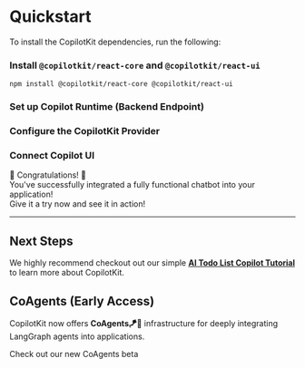 

# Quickstart



To install the CopilotKit dependencies, run the following:

<Steps>

### Install `@copilotkit/react-core` and `@copilotkit/react-ui`

```shell npm2yarn
npm install @copilotkit/react-core @copilotkit/react-ui
```


### Set up Copilot Runtime (Backend Endpoint)
<SelfHostingCopilotRuntimeCreateEndpoint />

### Configure the CopilotKit Provider

<SelfHostingCopilotRuntimeConfigureCopilotKitProvider />


### Connect Copilot UI
<CopilotUiSnippet />

</Steps>

<div style={{
  padding: '20px',
  textAlign: 'center',
  maxWidth: '600px',
  margin: '0 auto'
}}>
  <div style={{
    fontSize: '36px',
    fontWeight: 'bold',
    marginBottom: '20px',
    lineHeight: '1.3',
    padding: '10px 0',
    background: 'linear-gradient(45deg, #4F46E5, #EC4899, #F59E0B)',
    WebkitBackgroundClip: 'text',
    WebkitTextFillColor: 'transparent',
    backgroundClip: 'text',
    color: '#4F46E5', // Fallback color
    display: 'inline-block' // Ensures the background covers only the text
  }}>
    🎉 Congratulations! 🎉
  </div>
  <div style={{
    fontSize: '24px',
    marginBottom: '20px',
    color: '#4F46E5',
    lineHeight: '1.4',
    padding: '5px 0'
  }}>
    You've successfully integrated a fully functional chatbot into your application!
  </div>
  <div style={{
    fontSize: '20px',
    fontWeight: 'bold',
    color: '#6D28D9', // Darker purple for better readability
    lineHeight: '1.5',
    padding: '5px 0'
  }}>
    Give it a try now and see it in action!
  </div>
</div>

---


## Next Steps

We highly recommend checkout out our simple **[AI Todo List Copilot Tutorial](/tutorial-ai-todo-list-copilot/overview)** to learn more about CopilotKit.

## CoAgents (Early Access)

CopilotKit now offers **CoAgents🪁🤖** infrastructure for deeply integrating LangGraph agents into applications.
<div className="mt-4">
  <Link href="/coagents" className="text-blue-600 hover:text-blue-800 underline">
    Check out our new CoAgents beta
  </Link>
</div>
